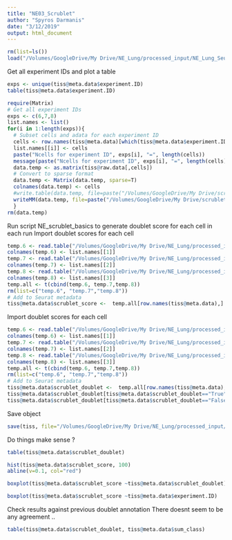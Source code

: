 ```yaml
---
title: "NE03_Scrublet"
author: "Spyros Darmanis"
date: "3/12/2019"
output: html_document
---
```


```r
rm(list=ls())
load("/Volumes/GoogleDrive/My Drive/NE_Lung/processed_input/NE_Lung_Seurat.RData")
```

Get all experiment IDs and plot a table
```r
exps <- unique(tiss@meta.data$experiment.ID)
table(tiss@meta.data$experiment.ID)
```


```r
require(Matrix)
# Get all experiment IDs
exps <- c(6,7,8)
list.names <- list()
for(i in 1:length(exps)){
  # Subset cells and adata for each experiment ID
  cells <- row.names(tiss@meta.data)[which(tiss@meta.data$experiment.ID==exps[i])]
  list.names[[i]] <- cells
  paste("Ncells for experiment ID", exps[i], "=", length(cells))
  message(paste("Ncells for experiment ID", exps[i], "=", length(cells)))
  data.temp <- as.matrix(tiss@raw.data[,cells])
  # Convert to sparse format 
  data.temp <- Matrix(data.temp, sparse=T)
  colnames(data.temp) <- cells
  #write.table(data.temp, file=paste("/Volumes/GoogleDrive/My Drive/scrublet/NE_analysis/input/","Exp.ID.", exps[i],".tsv" ,sep=""))
  writeMM(data.temp, file=paste("/Volumes/GoogleDrive/My Drive/scrublet/NE_analysis/input/","Exp.ID.", exps[i],".mtx" ,sep=""))
  }
rm(data.temp)
```

Run script NE_scrublet_basics to generate doublet score for each cell in each run 
Import doublet scores for each cell 
```r
temp.6 <- read.table("/Volumes/GoogleDrive/My Drive/NE_Lung/processed_input/NE_Lung_Exp.ID_6_doubletScore.csv", sep=",")
colnames(temp.6) <- list.names[[1]]
temp.7 <- read.table("/Volumes/GoogleDrive/My Drive/NE_Lung/processed_input/NE_Lung_Exp.ID_7_doubletScore.csv", sep=",")
colnames(temp.7) <- list.names[[2]]
temp.8 <- read.table("/Volumes/GoogleDrive/My Drive/NE_Lung/processed_input/NE_Lung_Exp.ID_8_doubletScore.csv", sep=",")
colnames(temp.8) <- list.names[[3]]
temp.all <- t(cbind(temp.6, temp.7,temp.8))
rm(list=c("temp.6", "temp.7","temp.8"))
# Add to Seurat metadata 
tiss@meta.data$scrublet_score <-  temp.all[row.names(tiss@meta.data),]
```

Import doublet scores for each cell 
```r
temp.6 <- read.table("/Volumes/GoogleDrive/My Drive/NE_Lung/processed_input/NE_Lung_Exp.ID_6_doubletpred.csv", sep=",")
colnames(temp.6) <- list.names[[1]]
temp.7 <- read.table("/Volumes/GoogleDrive/My Drive/NE_Lung/processed_input/NE_Lung_Exp.ID_7_doubletpred.csv", sep=",")
colnames(temp.7) <- list.names[[2]]
temp.8 <- read.table("/Volumes/GoogleDrive/My Drive/NE_Lung/processed_input/NE_Lung_Exp.ID_8_doubletpred.csv", sep=",")
colnames(temp.8) <- list.names[[3]]
temp.all <- t(cbind(temp.6, temp.7,temp.8))
rm(list=c("temp.6", "temp.7","temp.8"))
# Add to Seurat metadata 
tiss@meta.data$scrublet_doublet <-  temp.all[row.names(tiss@meta.data),]
tiss@meta.data$scrublet_doublet[tiss@meta.data$scrublet_doublet=="True"] <- T
tiss@meta.data$scrublet_doublet[tiss@meta.data$scrublet_doublet=="False"] <- F
```

Save object
```r
save(tiss, file="/Volumes/GoogleDrive/My Drive/NE_Lung/processed_input/NE_Lung_Seurat_R_object.RData")
```

Do things make sense ? 

```r
table(tiss@meta.data$scrublet_doublet)
```


```r
hist(tiss@meta.data$scrublet_score, 100) 
abline(v=0.1, col="red")
```

```r
boxplot(tiss@meta.data$scrublet_score ~tiss@meta.data$scrublet_doublet)
```

```r
boxplot(tiss@meta.data$scrublet_score ~tiss@meta.data$experiment.ID)
```

Check results against previous doublet annotation
There doesnt seem to be any agreement .. 
```r
table(tiss@meta.data$scrublet_doublet, tiss@meta.data$sum_class)
```


